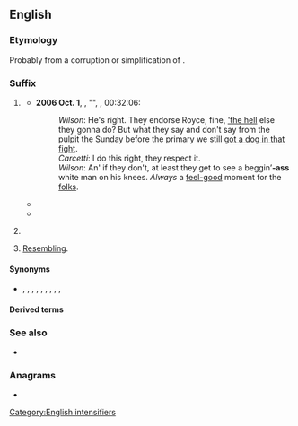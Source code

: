 {{also|Appendix:Variations of "ass"}}
==English==

===Etymology===
Probably from a corruption or simplification of {{m|en|-assed}}. 

===Suffix===
{{en-suffix}} {{tlb|en|North America|slang|vulgar}} 

# {{senseid|en|intensifier of an adjective}} {{n-g|Used to [[intensify]] an [[adjective]].}}
#: {{ux|en|That's a big'''-ass''' wrench you've got there.}}
#* '''2006 Oct. 1''', {{w|Dennis Lehane}}, "{{w|Refugees (The Wire)|Refugees}}", ''{{w|The Wire}}'', 00:32:06:
#*: ''Wilson'': He's right. They endorse Royce, fine, [[what the hell|'the hell]] else they gonna do? But what they say and don't say from the pulpit the Sunday before the primary we still [[have a dog in the fight|got a dog in that fight]].<br>''Carcetti'': I do this right, they respect it.<br>''Wilson'': An' if they don't, at least they get to see a beggin’'''-ass''' white man on his knees. ''Always'' a [[feel-good]] moment for the [[folks]].
#* {{quote-av|en|year=2012|author={{w|Joss Whedon}}|title=[[:w:en:The_Avengers_(2012_film)|''The Avengers'']]|publisher=Marvel Studios|passage=I recognize that the council has made a decision, but given that it's a stupid'''-ass''' decision, I've elected to ignore it.}}
#* {{quote-song|en|year=2018|title=Work It|album=Working Class Woman|artist={{w|Marie Davidson}}|passage=You've got to work with me<br>Now, I don't wanna see any fake'''-ass''' workers<br>I need real builders}}
# {{senseid|en|intensifying nominalizer of an adjective}}{{n-g|Used to [[convert]] an [[adjective]] into a [[noun]] for a person who has that [[trait]].}}
#: {{ux|en|Don't be such a broke'''-ass'''—you can afford a fast-food run today!}}
# {{senseid|en|resembling}} [[resemble|Resembling]].
#: {{ux|en|That's some Nixon'''-ass''' shit he's pulling. (He is acting in a way that closely resembles Nixon's actions.)}}

====Synonyms====
* {{sense|resembling}} {{l|en|quasi-}}, {{l|en|para-}}, {{l|en|-esque}}, {{l|en|-ish}}, {{l|en|-ly}}, {{l|en|-like}}, {{l|en|-oid}}, {{l|en|-ose}}, {{l|en|-some}}, {{l|en|-y}}

====Derived terms====
{{suffixsee|en}}

===See also===
* {{l|en|-assed}}

===Anagrams===
* {{anagrams|en|a=ass|SAS|SSA|Sas}}

[[Category:English intensifiers]]